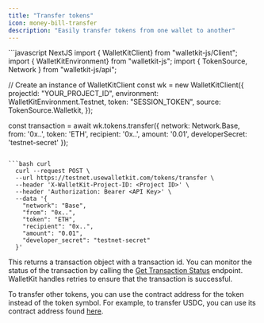 ```yaml
---
title: "Transfer tokens"
icon: money-bill-transfer
description: "Easily transfer tokens from one wallet to another"
---
```


<CodeGroup>
```javascript NextJS
import { WalletKitClient} from "walletkit-js/Client";
import { WalletKitEnvironment} from "walletkit-js";
import { TokenSource, Network } from "walletkit-js/api";

// Create an instance of WalletKitClient
const wk = new WalletKitClient({
    projectId: "YOUR_PROJECT_ID",
    environment: WalletKitEnvironment.Testnet,
    token: "SESSION_TOKEN",
    source: TokenSource.Walletkit,
});

const transaction = await wk.tokens.transfer({
  network: Network.Base,
  from: '0x..',
  token: 'ETH',
  recipient: '0x..',
  amount: '0.01',
  developerSecret: 'testnet-secret'
});
```

```bash curl
  curl --request POST \
  --url https://testnet.usewalletkit.com/tokens/transfer \
  --header 'X-WalletKit-Project-ID: <Project ID>' \
  --header 'Authorization: Bearer <API Key>' \
  --data '{
    "network": "Base",
    "from": "0x..",
    "token": "ETH",
    "recipient": "0x..",
    "amount": "0.01",
    "developer_secret": "testnet-secret"
  }'
```
</CodeGroup>

This returns a transaction object with a transaction id. You can monitor the status of the transaction by calling the
[Get Transaction Status](/api-reference/transactions/transaction-status-by-id) endpoint. WalletKit handles retries to
ensure that the transaction is successful.

To transfer other tokens, you can use the contract address for the token instead of the token symbol. For example, to
transfer USDC, you can use its contract address found [here](https://www.circle.com/en/multichain-usdc).
